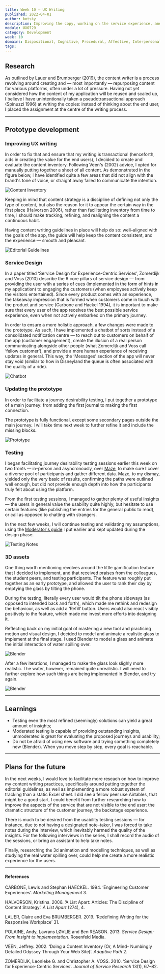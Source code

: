 ```yaml
---
title: Week 10 — UX Writing
published: 2022-04-01
author: kotsky
description: Improving the copy, working on the service experience, and facilitating journey desirability settings
module: UXO720
category: Development
week: 10
domains: Dispositional, Cognitive, Procedural, Affective, Interpersonal
tags: 
---
```


## Research

As outlined by Lauer and Brumberger (2019), the content writer is a process revolving around creating and — most importantly — repurposing content for various platforms, often under a lot of pressure. Having not yet considered how the content of my application will be reused and scaled up, I believe I have unintentionally taken a pseudotransactional approach (Spinuzzi 1996) at writing the copies: instead of thinking about the end user, I placed the assignment at the centre of the writing process.

---

## Prototype development

<MentalHealthTwo />

### Improving UX writing
In order to fix that and ensure that my writing is transactional (henceforth, aids in creating the value for the end users), I decided to create and evaluate the content inventory. Following Veen's (2002) advice, I opted for manually putting together a sheet of all content. As demonstrated in the figure below, I have identified quite a few areas that did not align with the brand's tone of voice, or straight away failed to communicate the intention.

![Content Inventory](./img/02/10-content.jpeg)

Keeping in mind that content strategy is a discipline of defining not only the type of content, but also the reason for it to appear the certain way in the first place (Halvorson 2006), rather than facilitating inventory from time to time, I should make tracking, refining, and realigning the content a continuous habit.

Having content writing guidelines in place will help do so: well–aligned with the goals of the app, the guide will help keep the content consistent, and the experience — smooth and pleasant.

![Editorial Guidelines](./img/02/10-guide.jpeg)

### Service Design

In a paper titled ‘Service Design for Experience-Centric Services’, Zomerdijk and Voss (2010) describe the 6 core pillars of service design — from providing the user with a series of cues (implemented in the form of hints in my application) to engaging the customers (when employees actively keep the visitors entertained). Since every product comes with an experience, the takeaway impression that is formed when customers come in touch with the product and service (Carbone and Hackel 1994), it is important to make sure that every user of the app receives the best possible service experience, even when not actively embarked on the primary journey.

In order to ensure a more holistic approach, a few changes were made to the prototype. As such, I have implemented a chatbot of sorts instead of a consolidated notification centre — to reach out to customers on behalf of the app (customer engagement), create the illusion of a real person communicating alongside other people (what Zomerdijk and Voss call ‘fellow customer’), and provide a more human experience of receiving updates in general. This way, the ‘Messages’ section of the app will never stay void (similar to how in Disneyland the queue is often associated with the quality of a ride).

![Chatbot](./img/02/10-service.jpg)

### Updating the prototype
In order to facilitate a journey desirability testing, I put together a prototype of a main journey: from adding the first journal to making the first connection.

The prototype is fully functional, except some secondary pages outside the main journey. I will take time next week to further refine it and include the missing blocks.

![Prototype](./img/02/10-proto.gif)

### Testing

I began facilitating journey desirability testing sessions earlier this week on two fronts — in–person and asyncronously, over [Maze](https://t.maze.co/83745174), to make sure I cover a diverse pool of participants and gather different data. Maze, to my dismay, yielded only the very basic of results, confirming the paths were outlined well enough, but did not provide enough depth into how the participants truly felt about using the platform.

From the first testing sessions, I managed to gather plenty of useful insights — the users in general value the usability quite highly, but hesitate to use certain features (like publishing the entries for the general public to read), or call as opposed to chatting with strangers. 

In the next few weeks, I will continue testing and validating my assumptions, using the [Moderator's guide](https://docs.google.com/document/d/1K4t7pV78pjjacJNf659J5vbPeBO4ljA8dtve-oFvL7Q/edit) I put earlier and kept updated during the design phase.

![Testing Notes](./img/02/10-UT.jpg)

### 3D assets

One thing worth mentioning revolves around the little gamification feature that I decided to implement, and that received praises from the colleagues, the student peers, and testing participants. The feature was roughly put together as an early prototype, and allowed the user to rank their day by emptying the glass by tilting the phone. 

During the testing, literally every user would tilt the phone sideways (as opposed to intended back and forth), which made me rethink and redesign the behaviour, as well as add a ‘Refill’ button. Users would also react visibly positively to the feature, which made me invest more efforts into designing it. 

Reflecting back on my initial goal of mastering a new tool and practicing motion and visual design, I decided to model and animate a realistic glass to implement at the final stage. I used Blender to model a glass and animate the initial interaction of water spilling over.

![Blender](./img/02/10-blender.gif)

After a few iterations, I managed to make the glass look slighly more realistic. The water, however, remained quite unrealistic. I will need to further explore how such things are being implemented in Blender, and try again.

![Blender](./img/02/10-blender-2.png)

---

## Learnings
- Testing even the most refined (seemingly) solutions can yield a great amount of insights;
- Moderated testing is capable of providing outstanding insights, unmoderated is great for evaluating the proposed journeys and usability;
- Do not be afraid of using new software and trying something completely new (Blender). When you move step by step, every goal is reachable.

---

## Plans for the future

In the next weeks, I would love to facilitate more reseach on how to improve my content writing practices, specifically around putting together the editorial guidelines, as well as implementing a more robust system of tracking than a static Excel sheet. I did see a fellow peer use Airtables, that might be a good start. I could benefit from further researching how to improve the aspects of the service that are not visible to the end user: the dramatic structure of the customer journey, the backstage experience. 

There is much to be desired from the usability testing sessions — for instance, due to not having a designated note–taker, I was forced to take notes during the interview, which inevitably harmed the quality of the insights. For the following interviews in the series, I shall record the audio of the sessions, or bring an assistant to help take notes.  

Finally, researching the 3d animation and modelling techniques, as well as studying the real water spilling over, could help me create a more realistic experience for the users.

---

#### References

CARBONE, Lewis and Stephan HAECKEL. 1994. ‘Engineering Customer Experiences’. _Marketing Management_ 3.

HALVORSON, Kristina. 2006. ‘A List Apart: Articles: The Discipline of Content Strategy’. _A List Apart_ (274), 4.

LAUER, Claire and Eva BRUMBERGER. 2019. ‘Redefining Writing for the Responsive Workplace’ 31.

POLAINE, Andy, Lavrans LØVLIE and Ben REASON. 2013. _Service Design: From Insight to Implementation_. Rosenfeld Media.

VEEN, Jeffrey. 2002. ‘Doing a Content Inventory (Or, A Mind- Numbingly Detailed Odyssey Through Your Web Site)’. _Adaptive Path_ 2.

ZOMERDIJK, Leonieke G. and Christopher A. VOSS. 2010. ‘Service Design for Experience-Centric Services’. _Journal of Service Research_ 13(1), 67–82.